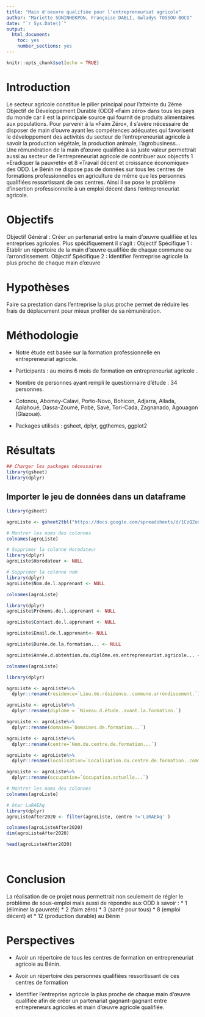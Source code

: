 ```yaml
---
title: "Main d'oeuvre qualifiée pour l'entrepreneuriat agricole"
author: "Mariette SONINHEKPON, Françoise DABLI, Gwladys TOSSOU-BOCO"
date: "`r Sys.Date()`"
output:
  html_document:
    toc: yes
    number_sections: yes
---
```


```r
knitr::opts_chunk$set(echo = TRUE)
```

# Introduction

Le secteur agricole constitue le pilier principal pour l'atteinte du 2ème Objectif de Développement Durable (ODD) «Faim zéro» dans tous les pays du monde car il est la principale source qui fournit de produits alimentaires aux populations. Pour parvenir à la «Faim Zéro», il s’avère nécessaire de disposer de main d’ouvre ayant les compétences adéquates qui favorisent le développement des activités du secteur de l’entrepreneuriat agricole à savoir la production végétale, la production animale, l’agrobusiness...  
Une rémunération de la main d’œuvre qualifiée à sa juste valeur permettrait aussi au secteur de l’entrepreneuriat agricole de contribuer aux objectifs 1 «Eradiquer la pauvreté»  et 8 «Travail décent et croissance économique» des ODD.
Le Bénin ne dispose pas de données sur tous les centres de formations professionnelles en agriculture de même que les personnes qualifiées ressortissant de ces centres. Ainsi il se pose le problème d’insertion professionnelle à un emploi décent dans l’entrepreneuriat agricole. 


# Objectifs

Objectif Général : Créer un partenariat  entre la main d’œuvre qualifiée et les entreprises agricoles.
Plus spécifiquement il s’agit : 
Objectif Spécifique 1 : Etablir un répertoire de la main d’œuvre qualifiée de chaque commune ou l’arrondissement.
Objectif Spécifique 2 : Identifier l’entreprise agricole la plus proche de chaque main d’œuvre 

# Hypothèses

Faire sa prestation dans l’entreprise la plus proche permet de réduire les frais de déplacement pour mieux profiter de sa rémunération.

# Méthodologie

* Notre étude est basée sur la formation professionnelle en entrepreneuriat agricole.

* Participants : au moins 6 mois de formation en entrepreneuriat agricole
.
* Nombre de personnes ayant rempli le questionnaire d’étude : 34 personnes.

* Cotonou, Abomey-Calavi, Porto-Novo, Bohicon, Adjarra, Allada, Aplahoué, Dassa-Zoumè, Pobè, Savè, Tori-Cada, Zagnanado, Agouagon (Glazoué).

* Packages utilisés : gsheet, dplyr, ggthemes, ggplot2 

# Résultats

```r
## Charger les packages nécessaires
library(gsheet)
library(dplyr)
```

## Importer le jeu de données dans un dataframe
```r
library(gsheet)

agroListe <- gsheet2tbl("https://docs.google.com/spreadsheets/d/1CzQZoqGDfIPUUQDyYNcvDH2TmrvEc9c4xngdPa4O80M/edit?usp=sharing")
```

```r
# Montrer les noms des colonnes
colnames(agroListe)
```

```r
# Supprimer la colonne Horodateur
library(dplyr)
agroListe$Horodateur <- NULL
```


```r
# Supprimer la colonne nom
library(dplyr)
agroListe$Nom.de.l.apprenant <- NULL
```



```r

colnames(agroListe)
```


```r
library(dplyr)
agroListe$Prénoms.de.l.apprenant <- NULL

```

```r
agroListe$Contact.de.l.apprenant <- NULL

```

```r
agroListe$Email.de.l.apprenant<- NULL

```

```r
agroListe$Durée.de.la.formation... <- NULL

```

```r
agroListe$Année.d.obtention.du.diplôme.en.entrepreneuriat.agricole... <- NULL

```


```r
colnames(agroListe)
```


```r
library(dplyr)

agroListe <- agroListe%>%
  dplyr::rename(residence=`Lieu.de.résidence..commune.arrondissement.`)
```


```r

agroListe <- agroListe%>%
  dplyr::rename(diplome = `Niveau.d.étude..avant.la.formation.`)
```


```r

agroListe <- agroListe%>%
  dplyr::rename(domaine=`Domaines.de.formation...`)
```


```r

agroListe <- agroListe%>%
  dplyr::rename(centre=`Nom.du.centre.de.formation...`)
```


```r

agroListe <- agroListe%>%
  dplyr::rename(localisation=`Localisation.du.centre.de.formation..commune.arrondissement...`)

```


```r

agroListe <- agroListe%>%
  dplyr::rename(occupation=`Occupation.actuelle...`)
```

```r
# Montrer les noms des colonnes
colnames(agroListe)
```


```r
# ôter LaRAEAq
library(dplyr)
agroListeAfter2020 <- filter(agroListe, centre !='LaRAEAq' )
```

```r
colnames(agroListeAfter2020)
dim(agroListeAfter2020)
```

```r
head(agroListeAfter2020)
```




```r


```

```r

```


# Conclusion

La réalisation de ce projet nous permettrait non seulement de régler le problème de sous-emploi mais aussi de répondre aux ODD à savoir :
* 1 (éliminer la pauvreté)
* 2 (faim zéro)
* 3 (santé pour tous)
* 8 (emploi décent) et
* 12 (production  durable) au Bénin


# Perspectives

* Avoir un répertoire de tous les centres de formation en entrepreneuriat agricole au Bénin.

* Avoir un répertoire des personnes qualifiées ressortissant de ces centres de formation 

* Identifier l’entreprise agricole la plus proche de chaque main d’œuvre qualifiée afin de créer un partenariat gagnant-gagnant entre entrepreneurs agricoles et main d’œuvre agricole qualifiée.





